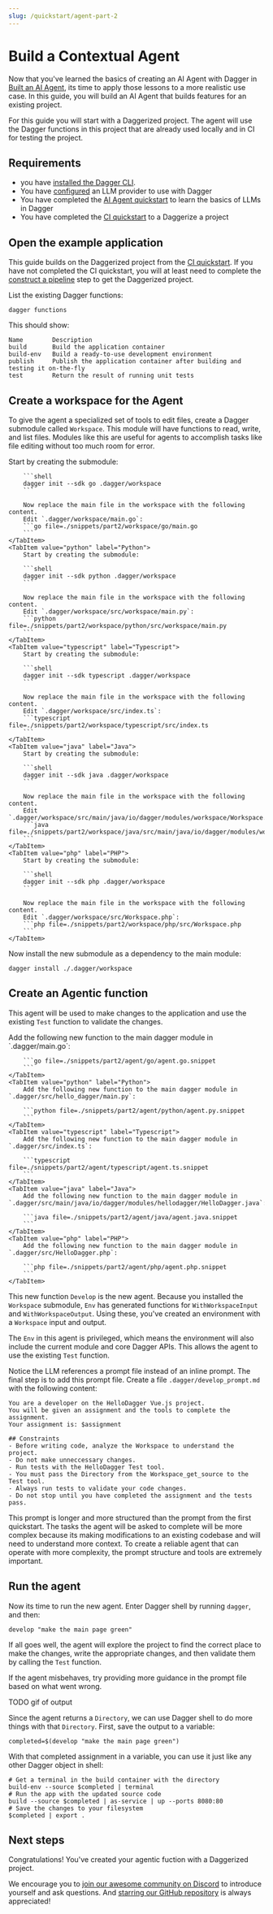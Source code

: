 ```yaml
---
slug: /quickstart/agent-part-2
---
```


# Build a Contextual Agent

Now that you've learned the basics of creating an AI Agent with Dagger in [Built an AI Agent](./agent), its time to apply those lessons to a more realistic use case. In this guide, you will build an AI Agent that builds features for an existing project.

For this guide you will start with a Daggerized project. The agent will use the Dagger functions in this project that are already used locally and in CI for testing the project.

## Requirements

- you have [installed the Dagger CLI](../../install.mdx).
- You have [configured](../../configuration/llm.mdx) an LLM provider to use with Dagger
- You have completed the [AI Agent quickstart](./agent) to learn the basics of LLMs in Dagger
- You have completed the [CI quickstart](./ci) to a Daggerize a project

## Open the example application

This guide builds on the Daggerized project from the [CI quickstart](./ci). If you have not completed the CI quickstart, you will at least need to complete the [construct a pipeline](./ci#construct-a-pipeline) step to get the Daggerized project.

List the existing Dagger functions:

```shell
dagger functions
```

This should show:

```
Name        Description
build       Build the application container
build-env   Build a ready-to-use development environment
publish     Publish the application container after building and testing it on-the-fly
test        Return the result of running unit tests
```

## Create a workspace for the Agent

To give the agent a specialized set of tools to edit files, create a Dagger submodule called `Workspace`. This module will have functions to read, write, and list files. Modules like this are useful for agents to accomplish tasks like file editing without too much room for error.

<Tabs groupId="language" queryString="sdk">
    <TabItem value="go" label="Go">
        Start by creating the submodule:

        ```shell
        dagger init --sdk go .dagger/workspace
        ```

        Now replace the main file in the workspace with the following content.
        Edit `.dagger/workspace/main.go`:
        ```go file=./snippets/part2/workspace/go/main.go
        ```
    </TabItem>
    <TabItem value="python" label="Python">
        Start by creating the submodule:

        ```shell
        dagger init --sdk python .dagger/workspace
        ```

        Now replace the main file in the workspace with the following content.
        Edit `.dagger/workspace/src/workspace/main.py`:
        ```python file=./snippets/part2/workspace/python/src/workspace/main.py
        ```
    </TabItem>
    <TabItem value="typescript" label="Typescript">
        Start by creating the submodule:

        ```shell
        dagger init --sdk typescript .dagger/workspace
        ```

        Now replace the main file in the workspace with the following content.
        Edit `.dagger/workspace/src/index.ts`:
        ```typescript file=./snippets/part2/workspace/typescript/src/index.ts
        ```
    </TabItem>
    <TabItem value="java" label="Java">
        Start by creating the submodule:

        ```shell
        dagger init --sdk java .dagger/workspace
        ```

        Now replace the main file in the workspace with the following content.
        Edit `.dagger/workspace/src/main/java/io/dagger/modules/workspace/Workspace.java`:
        ```java file=./snippets/part2/workspace/java/src/main/java/io/dagger/modules/workspace/Workspace.java
        ```
    </TabItem>
    <TabItem value="php" label="PHP">
        Start by creating the submodule:

        ```shell
        dagger init --sdk php .dagger/workspace
        ```

        Now replace the main file in the workspace with the following content.
        Edit `.dagger/workspace/src/Workspace.php`:
        ```php file=./snippets/part2/workspace/php/src/Workspace.php
        ```
    </TabItem>
</Tabs>

Now install the new submodule as a dependency to the main module:

```shell
dagger install ./.dagger/workspace
```

## Create an Agentic function

This agent will be used to make changes to the application and use the existing `Test` function to validate the changes.

<Tabs groupId="language" queryString="sdk">
    <TabItem value="go" label="Go">
        Add the following new function to the main dagger module in `.dagger/main.go`:

        ```go file=./snippets/part2/agent/go/agent.go.snippet
        ```
    </TabItem>
    <TabItem value="python" label="Python">
        Add the following new function to the main dagger module in `.dagger/src/hello_dagger/main.py`:

        ```python file=./snippets/part2/agent/python/agent.py.snippet
        ```
    </TabItem>
    <TabItem value="typescript" label="Typescript">
        Add the following new function to the main dagger module in `.dagger/src/index.ts`:

        ```typescript file=./snippets/part2/agent/typescript/agent.ts.snippet
        ```
    </TabItem>
    <TabItem value="java" label="Java">
        Add the following new function to the main dagger module in `.dagger/src/main/java/io/dagger/modules/hellodagger/HelloDagger.java`:

        ```java file=./snippets/part2/agent/java/agent.java.snippet
        ```
    </TabItem>
    <TabItem value="php" label="PHP">
        Add the following new function to the main dagger module in `.dagger/src/HelloDagger.php`:

        ```php file=./snippets/part2/agent/php/agent.php.snippet
        ```
    </TabItem>
</Tabs>

This new function `Develop` is the new agent. Because you installed the `Workspace` submodule, `Env` has generated functions for `WithWorkspaceInput` and `WithWorkspaceOutput`. Using these, you've created an environment with a `Workspace` input and output.

The `Env` in this agent is privileged, which means the environment will also include the current module and core Dagger APIs. This allows the agent to use the existing `Test` function.

Notice the LLM references a prompt file instead of an inline prompt. The final step is to add this prompt file. Create a file `.dagger/develop_prompt.md` with the following content:

```
You are a developer on the HelloDagger Vue.js project.
You will be given an assignment and the tools to complete the assignment.
Your assignment is: $assignment

## Constraints
- Before writing code, analyze the Workspace to understand the project.
- Do not make unneccessary changes.
- Run tests with the HelloDagger Test tool.
- You must pass the Directory from the Workspace_get_source to the Test tool.
- Always run tests to validate your code changes.
- Do not stop until you have completed the assignment and the tests pass.
```

This prompt is longer and more structured than the prompt from the first quickstart. The tasks the agent will be asked to complete will be more complex because its making modifications to an existing codebase and will need to understand more context. To create a reliable agent that can operate with more complexity, the prompt structure and tools are extremely important.

## Run the agent

Now its time to run the new agent. Enter Dagger shell by running `dagger`, and then:

```shell
develop "make the main page green"
```

If all goes well, the agent will explore the project to find the correct place to make the changes, write the appropriate changes, and then validate them by calling the `Test` function.

If the agent misbehaves, try providing more guidance in the prompt file based on what went wrong.

TODO gif of output

Since the agent returns a `Directory`, we can use Dagger shell to do more things with that `Directory`. First, save the output to a variable:

```shell
completed=$(develop "make the main page green")
```

With that completed assignment in a variable, you can use it just like any other Dagger object in shell:

```shell
# Get a terminal in the build container with the directory
build-env --source $completed | terminal
# Run the app with the updated source code
build --source $completed | as-service | up --ports 8080:80
# Save the changes to your filesystem
$completed | export .
```

## Next steps

Congratulations! You've created your agentic fuction with a Daggerized project.

We encourage you to [join our awesome community on Discord](https://discord.gg/dagger-io) to introduce yourself and ask questions. And [starring our GitHub repository](https://github.com/dagger/dagger) is always appreciated!
